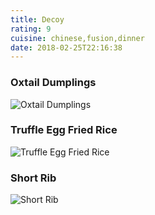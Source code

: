 ```yaml
---
title: Decoy
rating: 9
cuisine: chinese,fusion,dinner
date: 2018-02-25T22:16:38
---
```


### Oxtail Dumplings
![Oxtail Dumplings](/blog/decoy1.jpg)
### Truffle Egg Fried Rice
![Truffle Egg Fried Rice](/blog/decoy2.jpg)
### Short Rib
![Short Rib](/blog/decoy.jpg)
